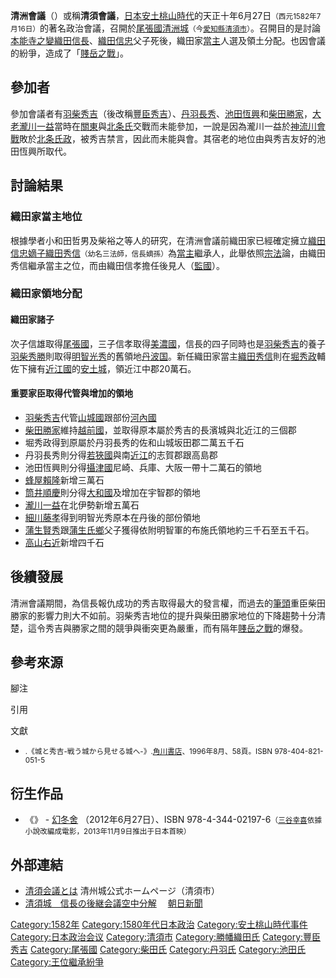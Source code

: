 {{expand|time=2010-06-20T03:34:52+00:00}}
{{refimprove|time=2010-06-20T03:34:52+00:00}}
'''清洲會議'''（{{jpn|j='''清洲会議'''|hg=きよす かいぎ|rm=Kiyosu kaigi}}）或稱'''清須會議'''，[[日本|日本]][[安土桃山時代|安土桃山時代]]的天正十年6月27日<small>（西元1582年7月16日）</small>的著名政治會議，召開於[[尾張國|尾張國]][[清洲城|清洲城]]<small>（今[[愛知縣|愛知縣]][[清須市|清須市]]）</small>。召開目的是討論[[本能寺之變|本能寺之變]][[織田信長|織田信長]]、[[織田信忠|織田信忠]]父子死後，織田家[[當主|當主]]人選及領土分配。也因會議的紛爭，造成了「[[賤岳之戰|賤岳之戰]]」。{{efn|堀新『天下統一から鎖国へ』2010年、吉川弘文館}}

==參加者== 
參加會議者有[[羽柴秀吉|羽柴秀吉]]（後改稱[[豐臣秀吉|豐臣秀吉]]）、[[丹羽長秀|丹羽長秀]]、[[池田恆興|池田恆興]]和[[柴田勝家|柴田勝家]]，[[大老|大老]][[瀧川一益|瀧川一益]]當時在[[关东地方|關東]]與[[北条氏|北条氏]]交戰而未能參加，一說是因為瀧川一益於[[神流川之戰|神流川會戰]]敗於[[北条氏政|北条氏政]]，被秀吉禁言，因此而未能與會。其宿老的地位由與秀吉友好的池田恆興所取代。

==討論結果== 
===織田家當主地位=== 
根據學者小和田哲男及柴裕之等人的研究，在清洲會議前織田家已經確定擁立[[織田信忠|織田信忠]][[嫡子|嫡子]][[織田秀信|織田秀信]]<small>（幼名三法師，信長嫡孫）</small>為[[當主|當主]]繼承人，此舉依照[[宗法|宗法]]論，由織田秀信繼承當主之位，而由織田信孝擔任後見人（[[監國|監國]]）。

=== 織田家領地分配=== 
==== 織田家諸子==== 
次子信雄取得[[尾張國|尾張國]]，三子信孝取得[[美濃國|美濃國]]，信長的四子同時也是[[羽柴秀吉|羽柴秀吉]]的養子[[羽柴秀勝|羽柴秀勝]]則取得[[明智光秀|明智光秀]]的舊領地[[丹波国|丹波国]]。新任織田家當主[[織田秀信|織田秀信]]則在[[堀秀政|堀秀政]]輔佐下擁有[[近江國|近江國]]的[[安土城|安土城]]，領近江中郡20萬石。


==== 重要家臣取得代管與增加的領地==== 
*[[羽柴秀吉|羽柴秀吉]]代管[[山城國|山城國]]跟部份[[河內國|河內國]]
*[[柴田勝家|柴田勝家]]維持[[越前國|越前國]]，並取得原本屬於秀吉的長濱城與北近江的三個郡
*堀秀政得到原屬於丹羽長秀的佐和山城坂田郡二萬五千石
*丹羽長秀則分得[[若狹國|若狹國]]與南[[近江國|近江]]的志賀郡跟高島郡
*池田恆興則分得[[攝津國|攝津國]]尼崎、兵庫、大阪一帶十二萬石的領地
*[[蜂屋賴隆|蜂屋賴隆]]新增三萬石
*[[筒井順慶|筒井順慶]]則分得[[大和國|大和國]]及增加在宇智郡的領地
*[[瀧川一益|瀧川一益]]在北伊勢新增五萬石
*[[細川藤孝|細川藤孝]]得到明智光秀原本在丹後的部份領地
*[[蒲生賢秀|蒲生賢秀]]跟[[蒲生氏鄉|蒲生氏鄉]]父子獲得依附明智軍的布施氏領地約三千石至五千石。
*[[高山右近|高山右近]]新增四千石

== 後續發展== 
清洲會議期間，為信長報仇成功的秀吉取得最大的發言權，而過去的[[筆頭|筆頭]]重臣柴田勝家的影響力則大不如前。羽柴秀吉地位的提升與柴田勝家地位的下降趨勢十分清楚，這令秀吉與勝家之間的競爭與衝突更為嚴重，而有隔年[[賤岳之戰|賤岳之戰]]的爆發。

== 參考來源 ==
;腳注
{{notelist|iger=}}
;引用
{{reflist}}
;文獻
*<small>{{tsl|ja|小和田哲男|小和田哲男}}.《城と秀吉-戦う城から見せる城へ-》.[[角川書店|角川書店]]、1996年8月、58頁。ISBN 978-404-821-051-5</small>

== 衍生作品 ==
*《{{tsl|ja|清須会議 (小説)|清須會議 (小說)|清須會議}}》 - [[幻冬舍|幻冬舍]] （2012年6月27日）、ISBN 978-4-344-02197-6{{ja}}<small>（[[三谷幸喜|三谷幸喜]]依據小說改編成電影，2013年11月9日推出于日本首映）</small>

== 外部連結 ==
* [http://kiyosujyo.com/kaigi.html 清須会議とは] {{Wayback|url=http://kiyosujyo.com/kaigi.html |date=20201222102418 }} 清州城公式ホームページ（清須市）{{ja}}
* [http://www.asahi.com/travel/kosenjo/TKY200908270145.html 清須城　信長の後継会議空中分解] {{Wayback|url=http://www.asahi.com/travel/kosenjo/TKY200908270145.html |date=20201222102421 }}　[[朝日新聞|朝日新聞]]{{ja}}

[[Category:1582年|Category:1582年]]
[[Category:1580年代日本政治|Category:1580年代日本政治]]
[[Category:安土桃山時代事件|Category:安土桃山時代事件]]
[[Category:日本政治会议|Category:日本政治会议]]
[[Category:清須市|Category:清須市]]
[[Category:勝幡織田氏|Category:勝幡織田氏]]
[[Category:豐臣秀吉|Category:豐臣秀吉]]
[[Category:尾張國|Category:尾張國]]
[[Category:柴田氏|Category:柴田氏]]
[[Category:丹羽氏|Category:丹羽氏]]
[[Category:池田氏|Category:池田氏]]
[[Category:王位繼承紛爭|Category:王位繼承紛爭]]